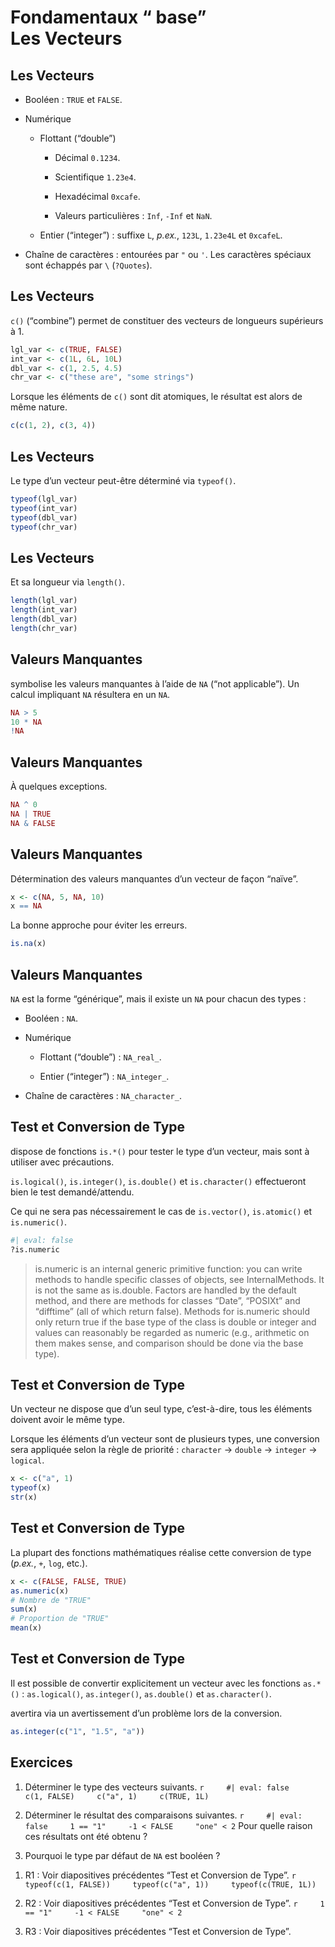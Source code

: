 # Fondamentaux "<i class="fab fa-r-project"></i> base"<br>Les Vecteurs

## Les Vecteurs

- Booléen&nbsp;: `TRUE` et `FALSE`.

- Numérique

  - Flottant ("double")

    - Décimal `0.1234`.

    - Scientifique `1.23e4`.

    - Hexadécimal `0xcafe`.

    - Valeurs particulières&nbsp;: `Inf`, `-Inf` et `NaN`.

  - Entier ("integer")&nbsp;: suffixe `L`, *p.ex.*, `123L`, `1.23e4L` et `0xcafeL`.

- Chaîne de caractères&nbsp;: entourées par `"` ou `'`.
    Les caractères spéciaux sont échappés par `\` (`?Quotes`).

## Les Vecteurs

`c()` ("combine") permet de constituer des vecteurs de longueurs supérieurs à 1.

```r
lgl_var <- c(TRUE, FALSE)
int_var <- c(1L, 6L, 10L)
dbl_var <- c(1, 2.5, 4.5)
chr_var <- c("these are", "some strings")
```

Lorsque les éléments de `c()` sont dit atomiques, le résultat est alors de même nature.

```r
c(c(1, 2), c(3, 4))
```

## Les Vecteurs

Le type d'un vecteur peut-être déterminé via `typeof()`.

```r
typeof(lgl_var)
typeof(int_var)
typeof(dbl_var)
typeof(chr_var)
```

## Les Vecteurs

Et sa longueur via `length()`.

```r
length(lgl_var)
length(int_var)
length(dbl_var)
length(chr_var)
```

## Valeurs Manquantes

<i class="fab fa-r-project"></i> symbolise les valeurs manquantes à l'aide de `NA` ("not applicable").
Un calcul impliquant `NA` résultera en un `NA`.

```r
NA > 5
10 * NA
!NA
```

## Valeurs Manquantes

À quelques exceptions.

```r
NA ^ 0
NA | TRUE
NA & FALSE
```

## Valeurs Manquantes

Détermination des valeurs manquantes d'un vecteur de façon "naïve".

```r
x <- c(NA, 5, NA, 10)
x == NA
```

La bonne approche pour éviter les erreurs.

```r
is.na(x)
```

## Valeurs Manquantes

`NA` est la forme "générique", mais il existe un `NA` pour chacun des types&nbsp;:

- Booléen&nbsp;: `NA`.

- Numérique

  - Flottant ("double")&nbsp;: `NA_real_`.

  - Entier ("integer")&nbsp;: `NA_integer_`.

- Chaîne de caractères&nbsp;: `NA_character_`.

## Test et Conversion de Type

<i class="fab fa-r-project"></i> dispose de fonctions `is.*()` pour tester le type d'un vecteur, mais sont à utiliser avec précautions.

`is.logical()`, `is.integer()`, `is.double()` et `is.character()` effectueront bien le test demandé/attendu.

Ce qui ne sera pas nécessairement le cas de `is.vector()`, `is.atomic()` et `is.numeric()`.

```r
#| eval: false
?is.numeric
```

> is.numeric is an internal generic primitive function: you can write methods to handle specific classes of objects, see InternalMethods. It is not the same as is.double. Factors are handled by the default method, and there are methods for classes "Date", "POSIXt" and "difftime" (all of which return false). Methods for is.numeric should only return true if the base type of the class is double or integer and values can reasonably be regarded as numeric (e.g., arithmetic on them makes sense, and comparison should be done via the base type).

## Test et Conversion de Type

Un vecteur ne dispose que d'un seul type, c'est-à-dire, tous les éléments doivent avoir le même type.

Lorsque les éléments d'un vecteur sont de plusieurs types, une conversion sera appliquée selon la règle de priorité&nbsp;:
`character` &rarr; `double` &rarr; `integer` &rarr; `logical`.

```r
x <- c("a", 1)
typeof(x)
str(x)
```

## Test et Conversion de Type

La plupart des fonctions mathématiques réalise cette conversion de type (*p.ex.*, `+`, `log`, etc.).

```r
x <- c(FALSE, FALSE, TRUE)
as.numeric(x)
# Nombre de "TRUE"
sum(x)
# Proportion de "TRUE"
mean(x)
```

## Test et Conversion de Type

Il est possible de convertir explicitement un vecteur avec les fonctions `as.*()`&nbsp;: `as.logical()`, `as.integer()`, `as.double()` et `as.character()`.

<i class="fab fa-r-project"></i> avertira via un avertissement d'un problème lors de la conversion.

```r
as.integer(c("1", "1.5", "a"))
```

## Exercices

1. Déterminer le type des vecteurs suivants.
    ```r
    #| eval: false
    c(1, FALSE)
    c("a", 1)
    c(TRUE, 1L)
    ```

2. Déterminer le résultat des comparaisons suivantes.
    ```r
    #| eval: false
    1 == "1"
    -1 < FALSE
    "one" < 2
    ```
    Pour quelle raison ces résultats ont été obtenu&nbsp;?

3. Pourquoi le type par défaut de `NA` est booléen&nbsp;?

::: {.notes}

1. R1 : Voir diapositives précédentes "Test et Conversion de Type".
    ```r
    typeof(c(1, FALSE))
    typeof(c("a", 1))
    typeof(c(TRUE, 1L))
    ```

2. R2 : Voir diapositives précédentes "Test et Conversion de Type".
    ```r
    1 == "1"
    -1 < FALSE
    "one" < 2
    ```
3. R3 : Voir diapositives précédentes "Test et Conversion de Type".

:::
